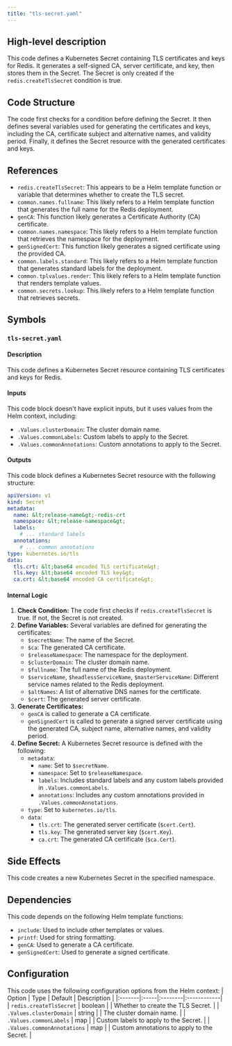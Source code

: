 ```yaml
---
title: "tls-secret.yaml"
---
```


## High-level description
This code defines a Kubernetes Secret containing TLS certificates and keys for Redis. It generates a self-signed CA, server certificate, and key, then stores them in the Secret. The Secret is only created if the `redis.createTlsSecret` condition is true.

## Code Structure
The code first checks for a condition before defining the Secret. It then defines several variables used for generating the certificates and keys, including the CA, certificate subject and alternative names, and validity period. Finally, it defines the Secret resource with the generated certificates and keys.

## References
- `redis.createTlsSecret`: This appears to be a Helm template function or variable that determines whether to create the TLS secret.
- `common.names.fullname`: This likely refers to a Helm template function that generates the full name for the Redis deployment.
- `genCA`: This function likely generates a Certificate Authority (CA) certificate.
- `common.names.namespace`: This likely refers to a Helm template function that retrieves the namespace for the deployment.
- `genSignedCert`: This function likely generates a signed certificate using the provided CA.
- `common.labels.standard`: This likely refers to a Helm template function that generates standard labels for the deployment.
- `common.tplvalues.render`: This likely refers to a Helm template function that renders template values.
- `common.secrets.lookup`: This likely refers to a Helm template function that retrieves secrets.

## Symbols
### `tls-secret.yaml`
#### Description
This code defines a Kubernetes Secret resource containing TLS certificates and keys for Redis.

#### Inputs
This code block doesn't have explicit inputs, but it uses values from the Helm context, including:
- `.Values.clusterDomain`: The cluster domain name.
- `.Values.commonLabels`: Custom labels to apply to the Secret.
- `.Values.commonAnnotations`: Custom annotations to apply to the Secret.

#### Outputs
This code block defines a Kubernetes Secret resource with the following structure:
```yaml
apiVersion: v1
kind: Secret
metadata:
  name: &lt;release-name&gt;-redis-crt
  namespace: &lt;release-namespace&gt;
  labels:
    # ... standard labels
  annotations:
    # ... common annotations
type: kubernetes.io/tls
data:
  tls.crt: &lt;base64 encoded TLS certificate&gt;
  tls.key: &lt;base64 encoded TLS key&gt;
  ca.crt: &lt;base64 encoded CA certificate&gt;
```

#### Internal Logic
1. **Check Condition:** The code first checks if `redis.createTlsSecret` is true. If not, the Secret is not created.
2. **Define Variables:** Several variables are defined for generating the certificates:
    - `$secretName`: The name of the Secret.
    - `$ca`: The generated CA certificate.
    - `$releaseNamespace`: The namespace for the deployment.
    - `$clusterDomain`: The cluster domain name.
    - `$fullname`: The full name of the Redis deployment.
    - `$serviceName`, `$headlessServiceName`, `$masterServiceName`: Different service names related to the Redis deployment.
    - `$altNames`: A list of alternative DNS names for the certificate.
    - `$cert`: The generated server certificate.
3. **Generate Certificates:**
    - `genCA` is called to generate a CA certificate.
    - `genSignedCert` is called to generate a signed server certificate using the generated CA, subject name, alternative names, and validity period.
4. **Define Secret:** A Kubernetes Secret resource is defined with the following:
    - `metadata`:
        - `name`: Set to `$secretName`.
        - `namespace`: Set to `$releaseNamespace`.
        - `labels`: Includes standard labels and any custom labels provided in `.Values.commonLabels`.
        - `annotations`: Includes any custom annotations provided in `.Values.commonAnnotations`.
    - `type`: Set to `kubernetes.io/tls`.
    - `data`:
        - `tls.crt`: The generated server certificate (`$cert.Cert`).
        - `tls.key`: The generated server key (`$cert.Key`).
        - `ca.crt`: The generated CA certificate (`$ca.Cert`).

## Side Effects
This code creates a new Kubernetes Secret in the specified namespace.

## Dependencies
This code depends on the following Helm template functions:
- `include`: Used to include other templates or values.
- `printf`: Used for string formatting.
- `genCA`: Used to generate a CA certificate.
- `genSignedCert`: Used to generate a signed certificate.

## Configuration
This code uses the following configuration options from the Helm context:
| Option | Type | Default | Description |
|:-------|:-----|:--------|:------------|
| `redis.createTlsSecret` | boolean |  | Whether to create the TLS Secret. |
| `.Values.clusterDomain` | string |  | The cluster domain name. |
| `.Values.commonLabels` | map |  | Custom labels to apply to the Secret. |
| `.Values.commonAnnotations` | map |  | Custom annotations to apply to the Secret. |
